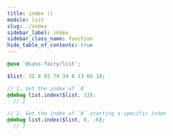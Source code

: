 ```yaml
---
title: index ()
module: list
slug: ./index
sidebar_label: index
sidebar_class_name: function
hide_table_of_contents: true
---
```


<FieldDetails />

```scss
@use '@sass-fairy/list';

$list: 32 8 65 79 34 8 13 66 18;

// 1. Get the index of `8`
@debug list.index($list, 13);
  // 2

// 2. Get the index of `8` starting a specific index
@debug list.index($list, 8, -6);
  // 7
```
